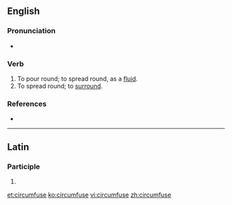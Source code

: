 ==English==

===Pronunciation===
* {{IPA|/ˈsɜː(ɹ).kəmˌfjʊz/}}

===Verb===
{{en-verb|circumfus|ing}}

# To pour round; to spread round, as a [[fluid]].
# To spread round; to [[surround]].

===References===
* {{R:Webster 1828}}

----

==Latin==

===Participle===
{{la-part-form|circumfuse}}

# {{inflection of|circumfusus||voc|m|s|lang=la}}

[[et:circumfuse]]
[[ko:circumfuse]]
[[vi:circumfuse]]
[[zh:circumfuse]]